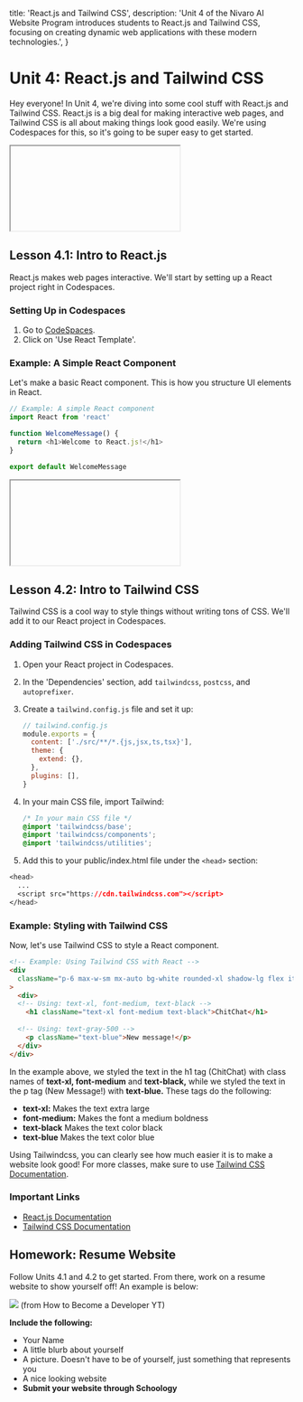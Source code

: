   title: 'React.js and Tailwind CSS',
  description:
    'Unit 4 of the Nivaro AI Website Program introduces students to React.js and Tailwind CSS, focusing on creating dynamic web applications with these modern technologies.',
}

# Unit 4: React.js and Tailwind CSS

Hey everyone! In Unit 4, we're diving into some cool stuff with React.js and Tailwind CSS. React.js is a big deal for making interactive web pages, and Tailwind CSS is all about making things look good easily. We're using Codespaces for this, so it's going to be super easy to get started.

<iframe
  style={{ width: '100%', height: '500px' }}

src="https://www.youtube.com/embed/R0KJoMMhfnI"
title="YouTube video player"
frameborder="0"
allow="accelerometer; autoplay; clipboard-write; encrypted-media; gyroscope; picture-in-picture; web-share"
allowfullscreen

> </iframe>

## Lesson 4.1: Intro to React.js

React.js makes web pages interactive. We'll start by setting up a React project right in Codespaces.

### Setting Up in Codespaces

1. Go to [CodeSpaces](https://github.com/codespaces/).
2. Click on 'Use React Template'.

### Example: A Simple React Component

Let's make a basic React component. This is how you structure UI elements in React.

```javascript
// Example: A simple React component
import React from 'react'

function WelcomeMessage() {
  return <h1>Welcome to React.js!</h1>
}

export default WelcomeMessage
```

<iframe
  style={{ width: '100%', height: '500px' }}

src="https://www.youtube.com/embed/rboJixUrMUU"
title="YouTube video player"
frameborder="0"
allow="accelerometer; autoplay; clipboard-write; encrypted-media; gyroscope; picture-in-picture; web-share"
allowfullscreen

> </iframe>

## Lesson 4.2: Intro to Tailwind CSS

Tailwind CSS is a cool way to style things without writing tons of CSS. We'll add it to our React project in Codespaces.

### Adding Tailwind CSS in Codespaces

1. Open your React project in Codespaces.
2. In the 'Dependencies' section, add `tailwindcss`, `postcss`, and `autoprefixer`.
3. Create a `tailwind.config.js` file and set it up:

   ```js
   // tailwind.config.js
   module.exports = {
     content: ['./src/**/*.{js,jsx,ts,tsx}'],
     theme: {
       extend: {},
     },
     plugins: [],
   }
   ```

4. In your main CSS file, import Tailwind:

   ```css
   /* In your main CSS file */
   @import 'tailwindcss/base';
   @import 'tailwindcss/components';
   @import 'tailwindcss/utilities';
   ```

5. Add this to your public/index.html file under the `<head>` section:

```css
<head>
  ...
  <script src="https://cdn.tailwindcss.com"></script>
</head>
```

### Example: Styling with Tailwind CSS

Now, let's use Tailwind CSS to style a React component.

```html
<!-- Example: Using Tailwind CSS with React -->
<div
  className="p-6 max-w-sm mx-auto bg-white rounded-xl shadow-lg flex items-center space-x-4"
>
  <div>
  <!-- Using: text-xl, font-medium, text-black -->
    <h1 className="text-xl font-medium text-black">ChitChat</h1>
  
  <!-- Using: text-gray-500 -->
    <p className="text-blue">New message!</p>
  </div>
</div>
```

In the example above, we styled the text in the h1 tag (ChitChat) with class names
of **text-xl, font-medium** and **text-black,** while we styled the text in the p 
tag (New Message!) with **text-blue.** These tags do the following:
  - **text-xl:** Makes the text extra large
  - **font-medium:** Makes the font a medium boldness
  - **text-black** Makes the text color black
  - **text-blue** Makes the text color blue

Using Tailwindcss, you can clearly see how much easier it is to make
a website look good! For more classes, make sure to use [Tailwind CSS Documentation](https://divmagic.com/tailwind).

### Important Links

- [React.js Documentation](https://react.dev/learn)
- [Tailwind CSS Documentation](https://divmagic.com/tailwind)

## Homework: Resume Website

Follow Units 4.1 and 4.2 to get started. From there, work on a resume website to show yourself off! An example is below:

<img src="https://i.ibb.co/tKGnsnJ/Capture-2024-02-28-205937.png" />
(from How to Become a Developer YT)

**Include the following:**

- Your Name
- A little blurb about yourself
- A picture. Doesn't have to be of yourself, just something that represents you
- A nice looking website
- **Submit your website through Schoology**
